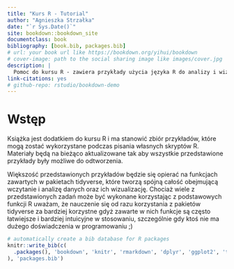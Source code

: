 ```yaml
--- 
title: "Kurs R - Tutorial"
author: "Agnieszka Strzałka"
date: "`r Sys.Date()`"
site: bookdown::bookdown_site
documentclass: book
bibliography: [book.bib, packages.bib]
# url: your book url like https://bookdown.org/yihui/bookdown
# cover-image: path to the social sharing image like images/cover.jpg
description: |
  Pomoc do kursu R - zawiera przykłady użycia języka R do analizy i wizualizacji danych głównie przy użyciu pakietów tidyverse
link-citations: yes
# github-repo: rstudio/bookdown-demo
---
```


# Wstęp

Książka jest dodatkiem do kursu R i ma stanowić zbiór przykładów, które mogą zostać wykorzystane podczas pisania własnych skryptów R. Materiały będą na bieżąco aktualizowane tak aby wszystkie przedstawione przykłady były możliwe do odtworzenia. 

Większość przedstawionych przykładów będzie się opierać na funkcjach zawartych w pakietach tidyverse, które tworzą spójną całość obejmującą wczytanie i analizę danych oraz ich wizualizację. Chociaż wiele z przedstawionych zadań może być wykonane korzystając z podstawowych funkcji R uważam, że nauczenie się od razu korzystania z pakietów tidyverse za bardziej korzystne gdyż zawarte w nich funkcje są często łatwiejsze i bardziej intuicyjne w stosowaniu, szczególnie gdy ktoś nie ma dużego doświadczenia w programowaniu ;)


```r
# automatically create a bib database for R packages
knitr::write_bib(c(
  .packages(), 'bookdown', 'knitr', 'rmarkdown', 'dplyr', 'ggplot2', 'tidyr'
), 'packages.bib')
```
